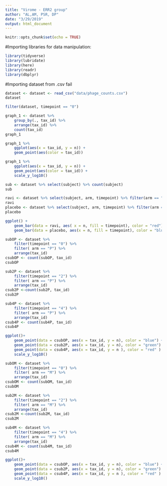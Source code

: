```yaml
---
title: "Virome - ERR2 group"
author: "AL,AM, PSR, DP"
date: "3/29/2019"
output: html_document
---
```


```r
knitr::opts_chunk$set(echo = TRUE)
```

#Importing libraries for data manipulation:
```r
library(tidyverse)
library(lubridate)
library(here)
library(readr)
library(dbplyr)
```


#Importing dataset from .csv fail
```r
dataset <- dataset <- read_csv("data/phage_counts.csv")
dataset
```

```r
filter(dataset, timepoint == "0")
```

```r
graph_1 <- dataset %>% 
    group_by(., tax_id) %>% 
    arrange(tax_id) %>% 
    count(tax_id)
graph_1
```

```r
graph_1 %>% 
    ggplot(aes(x = tax_id, y = n)) +
    geom_point(aes(color = tax_id))
```


```r
graph_1 %>% 
    ggplot(aes(x = tax_id, y = n)) +
    geom_point(aes(color = tax_id)) +
    scale_y_log10()
```
```r
sub <- dataset %>% select(subject) %>% count(subject)
sub
```

```r
ravi <- dataset %>% select(subject, arm, timepoint) %>% filter(arm == "M") %>%   count(arm, subject, timepoint)
ravi
placebo <- dataset %>% select(subject, arm, timepoint) %>% filter(arm == "P") %>%   count(arm, subject, timepoint)
placebo
```

```r
ggplot() +
    geom_bar(data = ravi, aes( x = n, fill = timepoint), color = "red") +
    geom_bar(data = placebo, aes(x = n, fill = timepoint), color = "blue")
```


```r
subOP <- dataset %>% 
    filter(timepoint == "0") %>% 
    filter( arm == "P") %>% 
    arrange(tax_id)
csubOP <- count(subOP, tax_id)
csubOP

sub2P <- dataset %>% 
    filter(timepoint == "2") %>% 
    filter( arm == "P") %>% 
    arrange(tax_id)
csub2P <-count(sub2P, tax_id)
csub2P

sub4P <- dataset %>% 
    filter(timepoint == "4") %>% 
    filter( arm == "P") %>% 
    arrange(tax_id)
csub4P <- count(sub4P, tax_id)
csub4P
```

```r
ggplot()+
    geom_point(data = csubOP, aes(x = tax_id, y = n), color = "blue") +
    geom_point(data = csub2P, aes(x = tax_id, y = n), color = "green") +
    geom_point(data = csub4P, aes(x = tax_id, y = n ), color = "red" ) +
    scale_y_log10()
```

```r
subOM <- dataset %>% 
    filter(timepoint == "0") %>% 
    filter( arm == "M") %>% 
    arrange(tax_id)
csubOM <- count(subOM, tax_id)
csubOM

sub2M <- dataset %>% 
    filter(timepoint == "2") %>% 
    filter( arm == "M") %>% 
    arrange(tax_id)
csub2M <-count(sub2M, tax_id)
csub2M

sub4M <- dataset %>% 
    filter(timepoint == "4") %>% 
    filter( arm == "M") %>% 
    arrange(tax_id)
csub4M <- count(sub4M, tax_id)
csub4M
```

```r
ggplot()+
    geom_point(data = csubOP, aes(x = tax_id, y = n), color = "blue") +
    geom_point(data = csub2P, aes(x = tax_id, y = n), color = "green") +
    geom_point(data = csub4P, aes(x = tax_id, y = n ), color = "red" ) +
    scale_y_log10()
```


